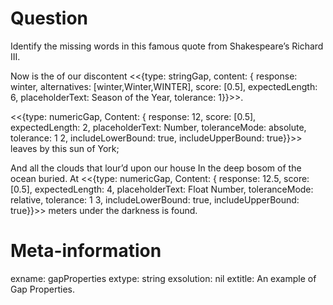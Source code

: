 Question
========
Identify the missing words in this famous quote from Shakespeare's Richard III.

Now is the of our discontent <<{type: stringGap, content: { response: winter, alternatives: [winter,Winter,WINTER], score: [0.5], expectedLength: 6, placeholderText: Season of the Year, tolerance: 1}}>>.

<<{type: numericGap, Content: { response: 12, score: [0.5], expectedLength: 2, placeholderText: Number, toleranceMode: absolute, tolerance: 1 2, includeLowerBound: true, includeUpperBound: true}}>> leaves by this sun of York;

And all the clouds that lour'd upon our house
In the deep bosom of the ocean buried.  At
<<{type: numericGap, Content: { response: 12.5, score: [0.5], expectedLength: 4, placeholderText: Float Number, toleranceMode: relative, tolerance: 1 3, includeLowerBound: true, includeUpperBound: true}}>> 
meters under the darkness is found.

Meta-information
================
exname: gapProperties
extype: string
exsolution: nil
extitle: An example of Gap Properties. 
